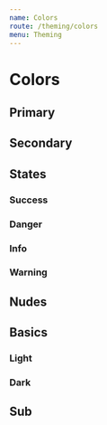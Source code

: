 ```yaml
---
name: Colors
route: /theming/colors
menu: Theming
---
```



# Colors

## Primary

<Colors name="primary" />

## Secondary

<Colors name="secondary" />

## States

### Success

<Colors name="success" />

### Danger

<Colors name="danger" />

### Info

<Colors name="info" />

### Warning

<Colors name="warning" />

## Nudes

<Colors name="nude" />

## Basics

### Light

<Colors withBorder name="light" />

### Dark

<Colors name="dark" />

## Sub

<Colors name="sub" />
